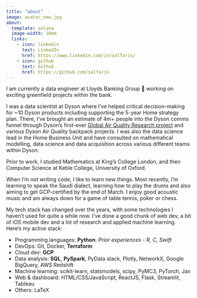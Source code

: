 ```yaml
---
title: "about"
image: avatar_new.jpg
about:
  template: solana
  image-width: 10em
  links:
    - icon: linkedin
      text: LinkedIn
      href: https://www.linkedin.com/in/salfaris/
    - icon: github
      text: Github
      href: https://github.com/salfaris
---
```


I am currently a data engineer at Lloyds Banking Group 🏦 working on exciting greenfield projects within the bank.

I was a data scientist at Dyson where I've helped critical decision-making for ~10 Dyson products including supporting the 5-year Home strategy plan. There, I've brought an estimate of 4m+ people into the Dyson comms funnel through Dyson's first-ever [Global Air Quality Research project](https://www.youtube.com/watch?v=PD-x8FiFQ-M) and various Dyson Air Quality backpack projects. I was also the data science lead in the Home Business Unit and have consulted on mathematical modelling, data science and data acquisition across various different teams within Dyson.

Prior to work, I studied Mathematics at King's College London, and then Computer Science at Keble College, University of Oxford.

When I'm not writing code, I like to learn new things. Most recently, I'm learning to speak the Saudi dialect, learning how to play the drums and also aiming to get GCP-certified by the end of March. I enjoy good acoustic music and am always down for a game of table tennis, poker or chess.

My tech stack has changed over the years, with some technologies I haven't used for quite a while now. I've done a good chunk of web dev, a bit of iOS mobile dev and a lot of research and applied machine learning. Here's my active stack:

- Programming languages: **Python**. _Prior experiences - R, C, Swift_
- DevOps: Git, Docker, **Terraform**
- Cloud dev: **GCP**
- Data analysis: **SQL**, **PySpark**, PyData stack, Plotly, NetworkX, Google BigQuery, AWS Redshift
- Machine learning: scikit-learn, statsmodels, scipy, PyMC3, PyTorch, Jax
- Web & dashboard: HTML/CSS/JavaScript, ReactJS, Flask, Streamlit, Tableau
- Others: LaTeX
